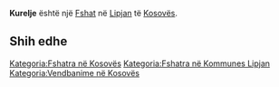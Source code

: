 {{Fshat në Kosovës
 | Emri                = Kurelje
| srp_N_name = Kurelje
| srp_N_FULL_NAME_RO = Kurelje
| srp_N_FULL_NAME_ND_RO = Kurelje
| srp_N_SORT_NAME_RG = KURELJE
| srp_N_FULL_NAME_RG = Kurelje
| srp_N_FULL_NAME_ND_RG = Kurelje

 | Emri (Rasa dhanore) = 
 | Figura              = 
 | Shteti              = Kosovo
 | Komuna              = Lipjan
 | Kodi postar         = 
 | Sipërfaqja          = 

 | Popullsia           = 

 | Regj. i popullsisë  = 
 | Dend. e popullsisë  = 
 | Faqja zyrtare       = 
 <!--- Koordinatat ----> 
 | Gjerësia            = 43.208889
 | Gjatësia            = 20.780833
 | Lartësia            = 
}}
'''Kurelje''' është një [[Fshat]] në [[Lipjan]] të [[Kosovës]].

<!-- == Gjeografia == -->
<!-- == Historia == -->
<!-- == Demografia == -->
== Shih edhe ==
{{Komuna Lipjan}}
{{Kosovo-Administrata-Cung}}

[[Kategoria:Fshatra në Kosovës]]
[[Kategoria:Fshatra në Kommunes Lipjan]]
[[Kategoria:Vendbanime në Kosovës]]
